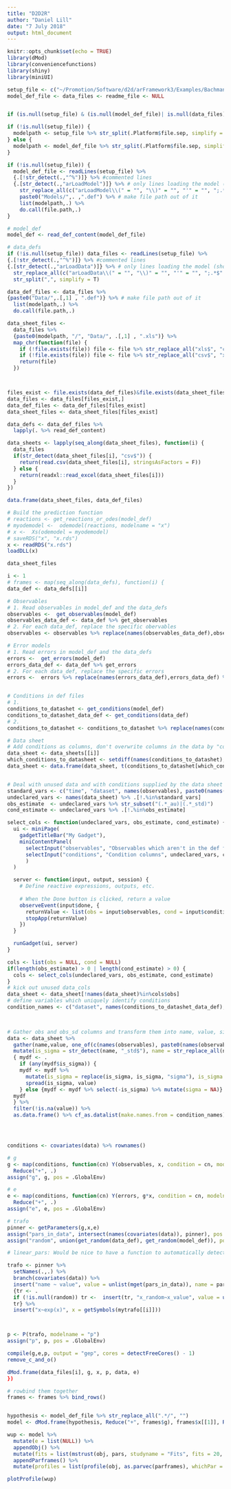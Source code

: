 ```yaml
---
title: "D2D2R"
author: "Daniel Lill"
date: "7 July 2018"
output: html_document
---
```


```r
knitr::opts_chunk$set(echo = TRUE)
library(dMod)
library(conveniencefunctions)
library(shiny)
library(miniUI)

```

```r
setup_file <- c("~/Promotion/Software/d2d/arFramework3/Examples/Bachmann_MSB2011/Setup.m")
model_def_file <- data_files <- readme_file <- NULL


if (is.null(setup_file) & (is.null(model_def_file)| is.null(data_files))) stop("If setup_file is not provided, model_def_file and data_files must be provided")

if (!is.null(setup_file)) {
  modelpath <- setup_file %>% str_split(.Platform$file.sep, simplify = T) %>% {.[1:(length(.)-1)]} %>% as.list %>% do.call(file.path,.)
} else {
  modelpath <- model_def_file %>% str_split(.Platform$file.sep, simplify = T) %>% {.[1:(length(.)-2)]} %>% as.list %>% do.call(file.path,.)
}

if (!is.null(setup_file)) {
  model_def_file <- readLines(setup_file) %>%
  {.[!str_detect(.,"^%")]} %>% #commented lines
  {.[str_detect(.,"arLoadModel")]} %>% # only lines loading the model (should be only 1)
    str_replace_all(c("arLoadModel\\(" = "", "\\)" = "", "'" = "", ";.*$" = "")) %>% #extract only the name of the model.def
    paste0("Models/",. ,".def") %>% # make file path out of it
    list(modelpath,.) %>%
    do.call(file.path,.)
}
```


```r
# model_def
model_def <- read_def_content(model_def_file)

# data_defs
if (!is.null(setup_file)) data_files <- readLines(setup_file) %>%
{.[!str_detect(.,"^%")]} %>% #commented lines
{.[str_detect(.,"arLoadData")]} %>% # only lines loading the model (should be only 1)
  str_replace_all(c("arLoadData\\(" = "", "\\)" = "", "'" = "", ";.*$" = "")) %>% #extract only the name of the model.def
  str_split(",", simplify = T)

data_def_files <- data_files %>%
{paste0("Data/",.[,1] , ".def")} %>% # make file path out of it
  list(modelpath,.) %>%
  do.call(file.path,.)

data_sheet_files <-
  data_files %>% 
  {paste0(modelpath, "/", "Data/", .[,1] , ".xls")} %>% 
  map_chr(function(file) {
    if (!file.exists(file)) file <- file %>% str_replace_all("xls$", "csv")
    if (!file.exists(file)) file <- file %>% str_replace_all("csv$", "xlsx")
    return(file)
  }) 



files_exist <- file.exists(data_def_files)&file.exists(data_sheet_files)
data_files <- data_files[files_exist,]
data_def_files <- data_def_files[files_exist]
data_sheet_files <- data_sheet_files[files_exist]

data_defs <- data_def_files %>%
  lapply(. %>% read_def_content)

data_sheets <- lapply(seq_along(data_sheet_files), function(i) {
  data_files
  if(str_detect(data_sheet_files[i], "csv$")) {
    return(read.csv(data_sheet_files[i], stringsAsFactors = F))
  } else {
    return(readxl::read_excel(data_sheet_files[i]))
  }
})

data.frame(data_sheet_files, data_def_files)
```



```r
# Build the prediction function
# reactions <- get_reactions_or_odes(model_def)
# myodemodel <-  odemodel(reactions, modelname = "x")
# x <-  Xs(odemodel = myodemodel)
# saveRDS("x", "x.rds")
x <- readRDS("x.rds")
loadDLL(x)
```

```r
data_sheet_files
```

```r
i <- 1
# frames <- map(seq_along(data_defs), function(i) {
data_def <- data_defs[[i]]

# Observables
# 1. Read observables in model_def and the data_defs
observables <-  get_observables(model_def)
observables_data_def <- data_def %>% get_observables
# 2. For each data_def, replace the specific obervables
observables <- observables %>% replace(names(observables_data_def),observables_data_def) %>% as.eqnvec

# Error models
# 1. Read errors in model_def and the data_defs
errors <-  get_errors(model_def)
errors_data_def <- data_def %>% get_errors
# 2. For each data_def, replace the specific errors
errors <-  errors %>% replace(names(errors_data_def),errors_data_def) %>% as.eqnvec


# Conditions in def files
# 1.
conditions_to_datashet <- get_conditions(model_def)
conditions_to_datashet_data_def <- get_conditions(data_def)
# 2.
conditions_to_datashet <- conditions_to_datashet %>% replace(names(conditions_to_datashet_data_def), conditions_to_datashet_data_def)

# Data sheet
# Add conditions as columns, don't overwrite columns in the data by "conditions" as the data is the outermost "layer" of defining conditions
data_sheet <- data_sheets[[i]]
which_conditions_to_datasheet <- setdiff(names(conditions_to_datashet), names(data_sheet))
data_sheet <- data.frame(data_sheet, t(conditions_to_datashet[which_conditions_to_datasheet]), dataset = data_files[i], stringsAsFactors = F) 


# Deal with unused data and with conditions supplied by the data sheet which are not declared anywhere
standard_vars <- c("time", "dataset", names(observables), paste0(names(observables), "_std"), which_conditions_to_datasheet)
undeclared_vars <- names(data_sheet) %>% .[!.%in%standard_vars]
obs_estimate  <- undeclared_vars %>% str_subset("(.*_au)|(.*_std)")
cond_estimate <- undeclared_vars %>% .[!.%in%obs_estimate]

select_cols <- function(undeclared_vars, obs_estimate, cond_estimate) {
  ui <- miniPage(
    gadgetTitleBar("My Gadget"),
    miniContentPanel(
      selectInput("observables", "Observables which aren't in the def files", undeclared_vars, obs_estimate, multiple = T),
      selectInput("conditions", "Condition columns", undeclared_vars, cond_estimate, multiple = T)
      )
  )

  server <- function(input, output, session) {
    # Define reactive expressions, outputs, etc.
    
    # When the Done button is clicked, return a value
    observeEvent(input$done, {
      returnValue <- list(obs = input$observables, cond = input$conditions)
      stopApp(returnValue)
    })
  }

  runGadget(ui, server)
}

cols <- list(obs = NULL, cond = NULL)
if(length(obs_estimate) > 0 | length(cond_estimate) > 0) {
  cols <- select_cols(undeclared_vars, obs_estimate, cond_estimate)
}
# kick out unused data_cols
data_sheet <- data_sheet[!names(data_sheet)%in%cols$obs]
# define variables which uniquely identify conditions
condition_names <- c("dataset", names(conditions_to_datashet_data_def), cols$cond)
  


# Gather obs and obs_sd columns and transform them into name, value, sigma. Then as.datalist
data <- data_sheet %>% 
  gather(name,value, one_of(c(names(observables), paste0(names(observables), "_std")))) %>% 
  mutate(is_sigma = str_detect(name, "_std$"), name = str_replace_all(name, "_std$", "")) %>% 
  { mydf <- .
    if (any(mydf$is_sigma)) {
    mydf <- mydf %>% 
      mutate(is_sigma = replace(is_sigma, is_sigma, "sigma"), is_sigma = replace(is_sigma, is_sigma == "FALSE", "value")) %>%
      spread(is_sigma, value) 
    } else {mydf <- mydf %>% select(-is_sigma) %>% mutate(sigma = NA)} 
  mydf
  } %>% 
  filter(!is.na(value)) %>% 
  as.data.frame() %>% cf_as.datalist(make.names.from = condition_names)




conditions <- covariates(data) %>% rownames()

# g
g <- map(conditions, function(cn) Y(observables, x, condition = cn, modelname = "g")) %>% 
  Reduce("+", .)
assign("g", g, pos = .GlobalEnv)

# e
e <- map(conditions, function(cn) Y(errors, g*x, condition = cn, modelname = "g")) %>% 
  Reduce("+", .)
assign("e", e, pos = .GlobalEnv)

# trafo
pinner <- getParameters(g,x,e)
assign("pars_in_data", intersect(names(covariates(data)), pinner), pos = .GlobalEnv)
assign("random", union(get_random(data_def), get_random(model_def)), pos = .GlobalEnv)

# linear_pars: Would be nice to have a function to automatically detect linear parameters

trafo <- pinner %>% 
  setNames(.,.) %>% 
  branch(covariates(data)) %>% 
  insert("name ~ value", value = unlist(mget(pars_in_data)), name = pars_in_data) %>% 
  {tr <- .
  if (!is.null(random)) tr <-  insert(tr, "x_random~x_value", value = unlist(mget(random)), random = random)
  tr} %>% 
  insert("x~exp(x)", x = getSymbols(mytrafo[[i]]))



p <- P(trafo, modelname = "p")
assign("p", p, pos = .GlobalEnv)

compile(g,e,p, output = "gep", cores = detectFreeCores() - 1)
remove_c_and_o()

dMod.frame(data_files[i], g, x, p, data, e)
})

# rowbind them together
frames <- frames %>% bind_rows()


hypothesis <- model_def_file %>% str_replace_all(".*/", "")
model <- dMod.frame(hypothesis, Reduce("+", frames$g), frames$x[[1]], Reduce("+", frames$p), Reduce("+", frames$data), e = Reduce("+", frames$e))


```


```r

wup <- model %>%
  mutate(e = list(NULL)) %>% 
  appendObj() %>% 
  mutate(fits = list(mstrust(obj, pars, studyname = "Fits", fits = 20, cores = 4, blather = T))) %>%
  appendParframes() %>%
  mutate(profiles = list(profile(obj, as.parvec(parframes), whichPar = names(as.parvec(parframes)), cores = 4)))

```

```r
plotProfile(wup)
```






























